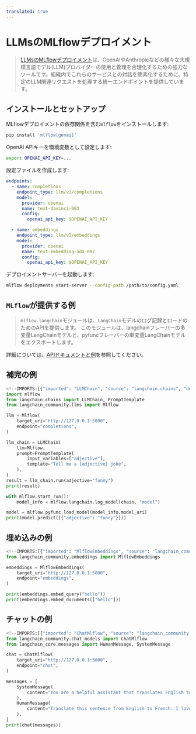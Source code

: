 ```yaml
---
translated: true
---
```


# LLMsのMLflowデプロイメント

>[LLMsのMLflowデプロイメント](https://www.mlflow.org/docs/latest/llms/deployments/index.html)は、OpenAIやAnthropicなどの様々な大規模言語モデル(LLM)プロバイダーの使用と管理を合理化するための強力なツールです。組織内でこれらのサービスとの対話を簡素化するために、特定のLLM関連リクエストを処理する統一エンドポイントを提供しています。

## インストールとセットアップ

MLflowデプロイメントの依存関係を含む`mlflow`をインストールします:

```sh
pip install 'mlflow[genai]'
```

OpenAI APIキーを環境変数として設定します:

```sh
export OPENAI_API_KEY=...
```

設定ファイルを作成します:

```yaml
endpoints:
  - name: completions
    endpoint_type: llm/v1/completions
    model:
      provider: openai
      name: text-davinci-003
      config:
        openai_api_key: $OPENAI_API_KEY

  - name: embeddings
    endpoint_type: llm/v1/embeddings
    model:
      provider: openai
      name: text-embedding-ada-002
      config:
        openai_api_key: $OPENAI_API_KEY
```

デプロイメントサーバーを起動します:

```sh
mlflow deployments start-server --config-path /path/to/config.yaml
```

## `MLflow`が提供する例

>`mlflow.langchain`モジュールは、`LangChain`モデルのログ記録とロードのためのAPIを提供します。
>このモジュールは、langchainフレーバーの多変量LangChainモデルと、pyfuncフレーバーの単変量LangChainモデルをエクスポートします。

詳細については、[APIドキュメントと例](https://www.mlflow.org/docs/latest/llms/langchain/index.html)を参照してください。

## 補完の例

```python
<!--IMPORTS:[{"imported": "LLMChain", "source": "langchain.chains", "docs": "https://api.python.langchain.com/en/latest/chains/langchain.chains.llm.LLMChain.html", "title": "MLflow Deployments for LLMs"}, {"imported": "Mlflow", "source": "langchain_community.llms", "docs": "https://api.python.langchain.com/en/latest/llms/langchain_community.llms.mlflow.Mlflow.html", "title": "MLflow Deployments for LLMs"}]-->
import mlflow
from langchain.chains import LLMChain, PromptTemplate
from langchain_community.llms import Mlflow

llm = Mlflow(
    target_uri="http://127.0.0.1:5000",
    endpoint="completions",
)

llm_chain = LLMChain(
    llm=Mlflow,
    prompt=PromptTemplate(
        input_variables=["adjective"],
        template="Tell me a {adjective} joke",
    ),
)
result = llm_chain.run(adjective="funny")
print(result)

with mlflow.start_run():
    model_info = mlflow.langchain.log_model(chain, "model")

model = mlflow.pyfunc.load_model(model_info.model_uri)
print(model.predict([{"adjective": "funny"}]))
```

## 埋め込みの例

```python
<!--IMPORTS:[{"imported": "MlflowEmbeddings", "source": "langchain_community.embeddings", "docs": "https://api.python.langchain.com/en/latest/embeddings/langchain_community.embeddings.mlflow.MlflowEmbeddings.html", "title": "MLflow Deployments for LLMs"}]-->
from langchain_community.embeddings import MlflowEmbeddings

embeddings = MlflowEmbeddings(
    target_uri="http://127.0.0.1:5000",
    endpoint="embeddings",
)

print(embeddings.embed_query("hello"))
print(embeddings.embed_documents(["hello"]))
```

## チャットの例

```python
<!--IMPORTS:[{"imported": "ChatMlflow", "source": "langchain_community.chat_models", "docs": "https://api.python.langchain.com/en/latest/chat_models/langchain_community.chat_models.mlflow.ChatMlflow.html", "title": "MLflow Deployments for LLMs"}, {"imported": "HumanMessage", "source": "langchain_core.messages", "docs": "https://api.python.langchain.com/en/latest/messages/langchain_core.messages.human.HumanMessage.html", "title": "MLflow Deployments for LLMs"}, {"imported": "SystemMessage", "source": "langchain_core.messages", "docs": "https://api.python.langchain.com/en/latest/messages/langchain_core.messages.system.SystemMessage.html", "title": "MLflow Deployments for LLMs"}]-->
from langchain_community.chat_models import ChatMlflow
from langchain_core.messages import HumanMessage, SystemMessage

chat = ChatMlflow(
    target_uri="http://127.0.0.1:5000",
    endpoint="chat",
)

messages = [
    SystemMessage(
        content="You are a helpful assistant that translates English to French."
    ),
    HumanMessage(
        content="Translate this sentence from English to French: I love programming."
    ),
]
print(chat(messages))
```
